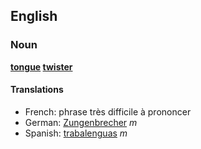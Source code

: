 ==English==
===Noun===
'''[[tongue]] [[twister]]'''

====Translations====
*French: phrase tr&egrave;s difficile &agrave; prononcer<!-- not wikified since it's obviously not a set phrase, though it's all my dictionary has to offer-->
*German: [[Zungenbrecher]] ''m''
*Spanish: [[trabalenguas]] ''m''